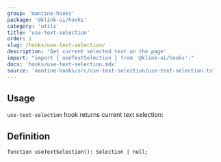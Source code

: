 ```yaml
---
group: 'mantine-hooks'
package: '@klink-ui/hooks'
category: 'utils'
title: 'use-text-selection'
order: 1
slug: /hooks/use-text-selection/
description: 'Get current selected text on the page'
import: "import { useTextSelection } from '@klink-ui/hooks';"
docs: 'hooks/use-text-selection.mdx'
source: 'mantine-hooks/src/use-text-selection/use-text-selection.ts'
---
```



## Usage

`use-text-selection` hook returns current text selection:

<Demo data={HooksDemos.useTextSelectionUsage} />

## Definition

```tsx
function useTextSelection(): Selection | null;
```
